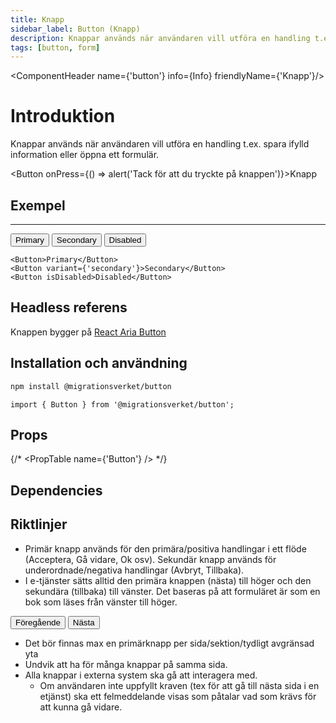 ```yaml
---
title: Knapp
sidebar_label: Button (Knapp)
description: Knappar används när användaren vill utföra en handling t.ex. spara ifylld information eller öppna ett formulär.
tags: [button, form]
---
```



<ComponentHeader name={'button'} info={Info} friendlyName={'Knapp'}/>

# Introduktion

Knappar används när användaren vill utföra en handling t.ex. spara ifylld information eller öppna ett formulär.

<Button onPress={() => alert('Tack för att du tryckte på knappen')}>Knapp</Button>

## Exempel

---

<div
  style={{
    marginBottom: '10px',
    display: 'flex',
    columnGap: '10px',
    alignItems: 'center',
  }}
>
  <Button>Primary</Button>
  <Button variant={'secondary'}>Secondary</Button>
  <Button isDisabled>Disabled</Button>
</div>

```tsx
<Button>Primary</Button>
<Button variant={'secondary'}>Secondary</Button>
<Button isDisabled>Disabled</Button>
```


## Headless referens

Knappen bygger på [React Aria Button](https://react-spectrum.adobe.com/react-aria/Button.html)

## Installation och användning

```bash npm2yarn
npm install @migrationsverket/button
```

```tsx
import { Button } from '@migrationsverket/button';
```


## Props

{/* <PropTable name={'Button'} /> */}

## Dependencies

<ComponentFooter info={Info}/>

## Riktlinjer


- Primär knapp används för den primära/positiva handlingar i ett flöde (Acceptera, Gå vidare, Ok osv). Sekundär knapp används för underordnade/negativa handlingar (Avbryt, Tillbaka).
- I e-tjänster sätts alltid den primära knappen (nästa) till höger och den sekundära (tillbaka) till vänster. Det baseras på att formuläret är som en bok som läses från vänster till höger.

<div style={{ gap: '5px', display: 'flex', margin: '5px' }}>
  <Button variant={'secondary'}>Föregående</Button>
  <Button>Nästa</Button>
</div>

- Det bör finnas max en primärknapp per sida/sektion/tydligt avgränsad yta
- Undvik att ha för många knappar på samma sida.
- Alla knappar i externa system ska gå att interagera med.
  - Om användaren inte uppfyllt kraven (tex för att gå till nästa sida i en etjänst) ska ett felmeddelande visas som påtalar vad som krävs för att kunna gå vidare.






